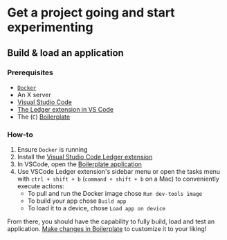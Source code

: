 
# Get a project going and start experimenting

## Build & load an application

### Prerequisites

- [`Docker`](https://www.docker.com/)
- An X server
- [Visual Studio Code](https://code.visualstudio.com/)
- [The Ledger extension in VS Code](https://marketplace.visualstudio.com/items?itemName=LedgerHQ.ledger-dev-tools)
- The (`C`) [Boilerplate](https://github.com/LedgerHQ/app-boilerplate)


### How-to

1. Ensure `Docker` is running
2. Install the [Visual Studio Code Ledger extension](https://marketplace.visualstudio.com/items?itemName=LedgerHQ.ledger-dev-tools)
2. In VSCode, open the [Boilerplate application](https://github.com/LedgerHQ/app-boilerplate)
3. Use VSCode Ledger extension's sidebar menu or open the tasks menu with `ctrl + shift + b` (`command + shift + b` on a
   Mac) to conveniently execute actions:
     - To pull and run the Docker image chose `Run dev-tools image`
     - To build your app chose `Build app`
    -  To load it to a device, chose `Load app on device`

From there, you should have the capability to fully build, load and test an application. [Make changes in Boilerplate](./c)
to customize it to your liking!


<YouTubeEmbed videoid="PxphfNWMGrY" height={400} params="controls=0" />

<YouTubeEmbed videoid="n83xI-oXSI" height={400} params="controls=0" />

<YouTubeEmbed videoid="Hocsb3avBR0" height={400} params="controls=0" />